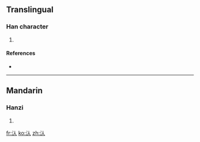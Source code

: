 ==Translingual==

===Han character===
{{Han char|rn=85|rad=水|as=02|sn=5|four=|canj=水人 (EO)}}

# {{defn|Han|sort=水02}}

====References====
* {{Han ref|kx=0604.070|dkj=17108|hdz=31548.070|uh=6C44|ud=27716}}

----

==Mandarin==

===Hanzi===
{{cmn-hanzi|pin=[[hàn]] ([[han4]]), [[zè]] ([[ze4]])|wg=han<sup>4</sup>, tse<sup>4</sup>}}

# {{defn|Mandarin}}

[[fr:汄]]
[[ko:汄]]
[[zh:汄]]
